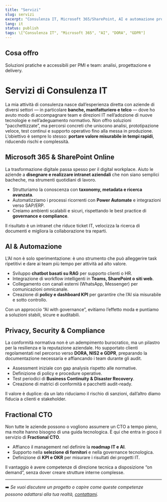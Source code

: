 ```yaml
---
title: "Servizi"
slug: servizi
excerpt: "Consulenza IT, Microsoft 365/SharePoint, AI e automazione processi."
lang: it
status: publish
tags: \["Consulenza IT", "Microsoft 365", "AI", "DORA", "GDPR"]
---
```



<div class="content-large">

## Cosa offro

Soluzioni pratiche e accessibili per PMI e team: analisi, progettazione e delivery.

# Servizi di Consulenza IT

La mia attività di consulenza nasce dall’esperienza diretta con aziende di diversi settori — in particolare **banche, manifatturiero e telco** — dove ho avuto modo di accompagnare team e direzioni IT nell’adozione di nuove tecnologie e nell’adeguamento normativo. Non offro soluzioni “pacchettizzate”, ma percorsi concreti che uniscono analisi, prototipazione veloce, test continui e supporto operativo fino alla messa in produzione. L’obiettivo è sempre lo stesso: **portare valore misurabile in tempi rapidi**, riducendo rischi e complessità.

## Microsoft 365 & SharePoint Online

La trasformazione digitale passa spesso per il digital workplace. Aiuto le aziende a **disegnare e realizzare intranet aziendali** che non siano semplici bacheche, ma strumenti quotidiani di lavoro.

* Strutturiamo la conoscenza con **taxonomy, metadata e ricerca avanzata**.
* Automatizziamo i processi ricorrenti con **Power Automate** e integrazioni verso SAP/ERP.
* Creiamo ambienti scalabili e sicuri, rispettando le best practice di **governance e compliance**.

Il risultato è un intranet che riduce ticket IT, velocizza la ricerca di documenti e migliora la collaborazione tra reparti.

## AI & Automazione

L’AI non è solo sperimentazione: è uno strumento che può alleggerire task ripetitivi e dare ai team più tempo per attività ad alto valore.

* Sviluppo **chatbot basati su RAG** per supporto clienti o HR.
* Integrazione di workflow intelligenti in **Teams, SharePoint o siti web**.
* Collegamento con canali esterni (WhatsApp, Messenger) per comunicazioni omnicanale.
* Creazione di **policy e dashboard KPI** per garantire che l’AI sia misurabile e sotto controllo.

Con un approccio “AI with governance”, evitiamo l’effetto moda e puntiamo a soluzioni stabili, sicure e auditabili.

## Privacy, Security & Compliance

La conformità normativa non è un adempimento burocratico, ma un pilastro per la resilienza e la reputazione aziendale. Ho supportato clienti regolamentati nel percorso verso **DORA, NIS2 e GDPR**, preparando la documentazione necessaria e affiancando i team durante gli audit.

* Assessment iniziale con gap analysis rispetto alle normative.
* Definizione di policy e procedure operative.
* Test periodici di **Business Continuity & Disaster Recovery**.
* Creazione di matrici di conformità e pacchetti audit-ready.

Il valore è duplice: da un lato riduciamo il rischio di sanzioni, dall’altro diamo fiducia a clienti e stakeholder.

## Fractional CTO

Non tutte le aziende possono o vogliono assumere un CTO a tempo pieno, ma molte hanno bisogno di una guida tecnologica. È qui che entra in gioco il servizio di **Fractional CTO**.

* Affianco il management nel definire la **roadmap IT e AI**.
* Supporto nella **selezione di fornitori** e nella governance tecnologica.
* Definizione di **KPI e OKR** per misurare i risultati dei progetti IT.

Il vantaggio è avere competenze di direzione tecnica a disposizione “on demand”, senza dover creare strutture interne complesse.

---

➡️ *Se vuoi discutere un progetto o capire come queste competenze possono adattarsi alla tua realtà, [contattami](/contact).*


</div>



